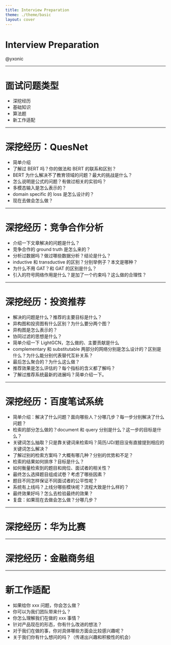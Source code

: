 ```yaml
---
title: Interview Preparation
theme: ./theme/basic
layout: cover
---
```


# Interview Preparation

@yxonic

---

# 面试问题类型

- 深挖经历
- 基础知识
- 算法题
- 新工作适配

---

# 深挖经历：QuesNet

- 简单介绍
- 了解过 BERT 吗？你的做法和 BERT 的联系和区别？
- BERT 为什么解决不了教育领域的问题？最大的挑战是什么？
- 怎么说明是公式的问题？有做过相关的实验吗？
- 多模态输入是怎么表示的？
- domain specific 的 loss 是怎么设计的？
- 现在去做会怎么做？

---

# 深挖经历：竞争合作分析

- 介绍一下文章解决的问题是什么？
- 竞争合作的 ground truth 是怎么来的？
- 分析过数据吗？做过哪些数据分析？结论是什么？
- inductive 和 transductive 的区别？分别举例子？本文是哪种？
- 为什么不用 GAT？和 GAT 的区别是什么？
- 引入的符号网络作用是什么？是加了一个约束吗？这么做的合理性？

---

# 深挖经历：投资推荐

- 解决的问题是什么？推荐的主要目标是什么？
- 异构图和投资图有什么区别？为什么要分两个图？
- 异构图是怎么表示的？
- 协同过滤的思想是什么？
- 简单介绍一下 LightGCN，怎么做的、主要贡献是什么
- complementary 和 substitutable 两部分的网络分别是怎么设计的？区别是什么？为什么能分别代表替代互补关系？
- 最后怎么聚合的？为什么这么做？
- 推荐效果是怎么评估的？每个指标的含义都了解吗？
- 了解过推荐系统最新的进展吗？简单介绍一下。

---

# 深挖经历：百度笔试系统

- 简单介绍：解决了什么问题？面向哪些人？分哪几步？每一步分别解决了什么问题？
- 检索的部分怎么做的？document 和 query 分别是什么？这一步的目标是什么？
- 关键词怎么抽取？只是靠关键词来检索吗？简历/JD/题目没有直接提到相应的关键词怎么解决？
- 了解过别的检索方案吗？大概有哪几种？分别的优势和不足？
- 检索的结果如何排序？目标是什么？
- 如何衡量检索到的题目和岗位、面试者的相关性？
- 最终怎么选择题目组成试卷？考虑了哪些因素？
- 题目不同怎样保证不同面试者的公平性呢？
- 系统有上线吗？上线分哪些模块呢？流程大致是什么样的？
- 最终效果好吗？怎么去检验最终的效果？
- 复盘：如果现在去做会怎么做？分哪几步？

---

# 深挖经历：华为比赛

---

# 深挖经历：金融商务组

---

# 新工作适配

- 如果给你 xxx 问题，你会怎么做？
- 你可以为我们团队带来什么？
- 你怎么理解我们在做的 xxx 事情？
- 针对产品现在的形态，你有什么改进的想法？
- 对于我们在做的事，你对具体哪些方面会比较感兴趣呢？
- 关于我们你有什么想问的吗？（传递出兴趣和积极性的机会）
